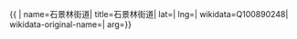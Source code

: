 {{ {{{1|PRC admin/showdata}}}|
name=石景林街道|
title=石景林街道|
lat=|
lng=|
wikidata=Q100890248|
wikidata-original-name=|
arg={{{arg|}}}}}